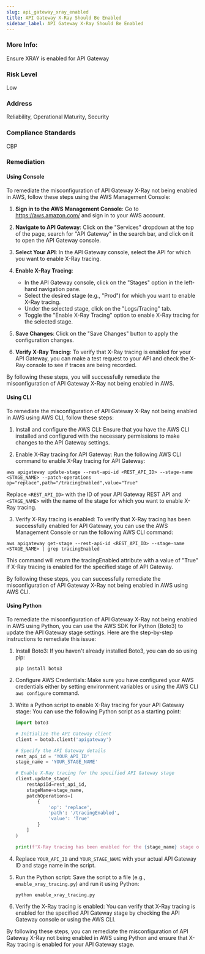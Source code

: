 ```yaml
---
slug: api_gateway_xray_enabled
title: API Gateway X-Ray Should Be Enabled
sidebar_label: API Gateway X-Ray Should Be Enabled
---
```


### More Info:

Ensure XRAY is enabled for API Gateway

### Risk Level

Low

### Address

Reliability, Operational Maturity, Security

### Compliance Standards

CBP

### Remediation

#### Using Console

To remediate the misconfiguration of API Gateway X-Ray not being enabled in AWS, follow these steps using the AWS Management Console:

1. **Sign in to the AWS Management Console**: Go to https://aws.amazon.com/ and sign in to your AWS account.

2. **Navigate to API Gateway**: Click on the "Services" dropdown at the top of the page, search for "API Gateway" in the search bar, and click on it to open the API Gateway console.

3. **Select Your API**: In the API Gateway console, select the API for which you want to enable X-Ray tracing.

4. **Enable X-Ray Tracing**:
   - In the API Gateway console, click on the "Stages" option in the left-hand navigation pane.
   - Select the desired stage (e.g., "Prod") for which you want to enable X-Ray tracing.
   - Under the selected stage, click on the "Logs/Tracing" tab.
   - Toggle the "Enable X-Ray Tracing" option to enable X-Ray tracing for the selected stage.

5. **Save Changes**: Click on the "Save Changes" button to apply the configuration changes.

6. **Verify X-Ray Tracing**: To verify that X-Ray tracing is enabled for your API Gateway, you can make a test request to your API and check the X-Ray console to see if traces are being recorded.

By following these steps, you will successfully remediate the misconfiguration of API Gateway X-Ray not being enabled in AWS.

#### Using CLI

To remediate the misconfiguration of API Gateway X-Ray not being enabled in AWS using AWS CLI, follow these steps:

1. Install and configure the AWS CLI: Ensure that you have the AWS CLI installed and configured with the necessary permissions to make changes to the API Gateway settings.

2. Enable X-Ray tracing for API Gateway: Run the following AWS CLI command to enable X-Ray tracing for API Gateway:

```
aws apigateway update-stage --rest-api-id <REST_API_ID> --stage-name <STAGE_NAME> --patch-operations op="replace",path="/tracingEnabled",value="True"
```

Replace `<REST_API_ID>` with the ID of your API Gateway REST API and `<STAGE_NAME>` with the name of the stage for which you want to enable X-Ray tracing.

3. Verify X-Ray tracing is enabled: To verify that X-Ray tracing has been successfully enabled for API Gateway, you can use the AWS Management Console or run the following AWS CLI command:

```
aws apigateway get-stage --rest-api-id <REST_API_ID> --stage-name <STAGE_NAME> | grep tracingEnabled
```

This command will return the tracingEnabled attribute with a value of "True" if X-Ray tracing is enabled for the specified stage of API Gateway.

By following these steps, you can successfully remediate the misconfiguration of API Gateway X-Ray not being enabled in AWS using AWS CLI.

#### Using Python

To remediate the misconfiguration of API Gateway X-Ray not being enabled in AWS using Python, you can use the AWS SDK for Python (Boto3) to update the API Gateway stage settings. Here are the step-by-step instructions to remediate this issue:

1. Install Boto3:
   If you haven't already installed Boto3, you can do so using pip:
   ```
   pip install boto3
   ```

2. Configure AWS Credentials:
   Make sure you have configured your AWS credentials either by setting environment variables or using the AWS CLI `aws configure` command.

3. Write a Python script to enable X-Ray tracing for your API Gateway stage:
   You can use the following Python script as a starting point:

   ```python
   import boto3

   # Initialize the API Gateway client
   client = boto3.client('apigateway')

   # Specify the API Gateway details
   rest_api_id = 'YOUR_API_ID'
   stage_name = 'YOUR_STAGE_NAME'

   # Enable X-Ray tracing for the specified API Gateway stage
   client.update_stage(
       restApiId=rest_api_id,
       stageName=stage_name,
       patchOperations=[
           {
               'op': 'replace',
               'path': '/tracingEnabled',
               'value': 'True'
           }
       ]
   )

   print(f'X-Ray tracing has been enabled for the {stage_name} stage of API Gateway {rest_api_id}.')
   ```

4. Replace `YOUR_API_ID` and `YOUR_STAGE_NAME` with your actual API Gateway ID and stage name in the script.

5. Run the Python script:
   Save the script to a file (e.g., `enable_xray_tracing.py`) and run it using Python:
   ```
   python enable_xray_tracing.py
   ```

6. Verify the X-Ray tracing is enabled:
   You can verify that X-Ray tracing is enabled for the specified API Gateway stage by checking the API Gateway console or using the AWS CLI.

By following these steps, you can remediate the misconfiguration of API Gateway X-Ray not being enabled in AWS using Python and ensure that X-Ray tracing is enabled for your API Gateway stage.
